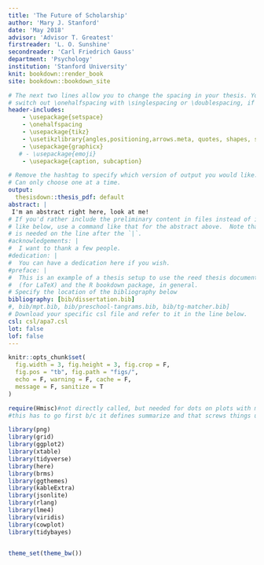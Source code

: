 ```yaml
---
title: 'The Future of Scholarship'
author: 'Mary J. Stanford'
date: 'May 2018'
advisor: 'Advisor T. Greatest'
firstreader: 'L. O. Sunshine'
secondreader: 'Carl Friedrich Gauss'
department: 'Psychology'
institution: 'Stanford University'
knit: bookdown::render_book
site: bookdown::bookdown_site

# The next two lines allow you to change the spacing in your thesis. You can 
# switch out \onehalfspacing with \singlespacing or \doublespacing, if desired.
header-includes:
    - \usepackage{setspace}
    - \onehalfspacing
    - \usepackage{tikz}
    - \usetikzlibrary{angles,positioning,arrows.meta, quotes, shapes, shapes.geometric}
    - \usepackage{graphicx}
   # - \usepackage{emoji}
    - \usepackage{caption, subcaption}

# Remove the hashtag to specify which version of output you would like.
# Can only choose one at a time.
output:
  thesisdown::thesis_pdf: default 
abstract: |
 I'm an abstract right here, look at me!
# If you'd rather include the preliminary content in files instead of inline
# like below, use a command like that for the abstract above.  Note that a tab 
# is needed on the line after the `|`.
#acknowledgements: |
#  I want to thank a few people.
#dedication: |
#  You can have a dedication here if you wish. 
#preface: |
#  This is an example of a thesis setup to use the reed thesis document class 
#  (for LaTeX) and the R bookdown package, in general.
# Specify the location of the bibliography below
bibliography: [bib/dissertation.bib]
#, bib/mpt.bib, bib/preschool-tangrams.bib, bib/tg-matcher.bib]
# Download your specific csl file and refer to it in the line below.
csl: csl/apa7.csl
lot: false
lof: false
---
```


```r
knitr::opts_chunk$set(
  fig.width = 3, fig.height = 3, fig.crop = F,
  fig.pos = "tb", fig.path = "figs/",
  echo = F, warning = F, cache = F,
  message = F, sanitize = T
)

require(Hmisc)#not directly called, but needed for dots on plots with mean_ci_boot ! 
#this has to go first b/c it defines summarize and that screws things up

library(png)
library(grid)
library(ggplot2)
library(xtable)
library(tidyverse)
library(here)
library(brms)
library(ggthemes)
library(kableExtra)
library(jsonlite)
library(rlang)
library(lme4)
library(viridis)
library(cowplot)
library(tidybayes)


theme_set(theme_bw())



```